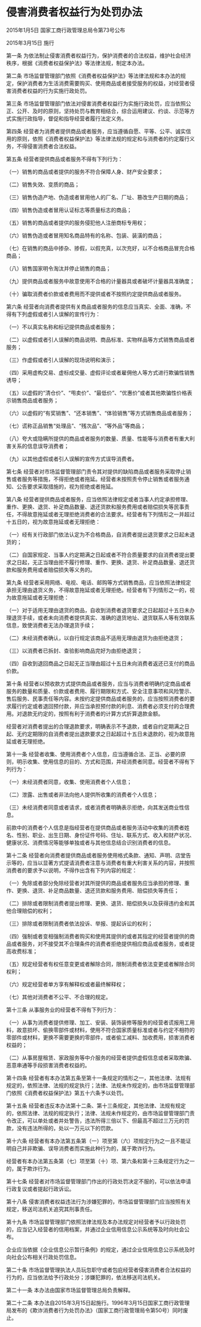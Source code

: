 # 侵害消费者权益行为处罚办法

2015年1月5日 国家工商行政管理总局令第73号公布

2015年3月15日 施行

  

第一条 为依法制止侵害消费者权益行为，保护消费者的合法权益，维护社会经济秩序，根据《消费者权益保护法》等法律法规，制定本办法。

第二条 市场监督管理部门依照《消费者权益保护法》等法律法规和本办法的规定，保护消费者为生活消费需要购买、使用商品或者接受服务的权益，对经营者侵害消费者权益的行为实施行政处罚。

第三条 市场监督管理部门依法对侵害消费者权益行为实施行政处罚，应当依照公正、公开、及时的原则，坚持处罚与教育相结合，综合运用建议、约谈、示范等方式实施行政指导，督促和指导经营者履行法定义务。

第四条 经营者为消费者提供商品或者服务，应当遵循自愿、平等、公平、诚实信用的原则，依照《消费者权益保护法》等法律法规的规定和与消费者的约定履行义务，不得侵害消费者合法权益。

第五条 经营者提供商品或者服务不得有下列行为：

（一）销售的商品或者提供的服务不符合保障人身、财产安全要求；

（二）销售失效、变质的商品；

（三）销售伪造产地、伪造或者冒用他人的厂名、厂址、篡改生产日期的商品；

（四）销售伪造或者冒用认证标志等质量标志的商品；

（五）销售的商品或者提供的服务侵犯他人注册商标专用权；

（六）销售伪造或者冒用知名商品特有的名称、包装、装潢的商品；

（七）在销售的商品中掺杂、掺假，以假充真，以次充好，以不合格商品冒充合格商品；

（八）销售国家明令淘汰并停止销售的商品；

（九）提供商品或者服务中故意使用不合格的计量器具或者破坏计量器具准确度；

（十）骗取消费者价款或者费用而不提供或者不按照约定提供商品或者服务。

第六条 经营者向消费者提供有关商品或者服务的信息应当真实、全面、准确，不得有下列虚假或者引人误解的宣传行为：

（一）不以真实名称和标记提供商品或者服务；

（二）以虚假或者引人误解的商品说明、商品标准、实物样品等方式销售商品或者服务；

（三）作虚假或者引人误解的现场说明和演示；

（四）采用虚构交易、虚标成交量、虚假评论或者雇佣他人等方式进行欺骗性销售诱导；

（五）以虚假的“清仓价”、“甩卖价”、“最低价”、“优惠价”或者其他欺骗性价格表示销售商品或者服务；

（六）以虚假的“有奖销售”、“还本销售”、“体验销售”等方式销售商品或者服务；

（七）谎称正品销售“处理品”、“残次品”、“等外品”等商品；

（八）夸大或隐瞒所提供的商品或者服务的数量、质量、性能等与消费者有重大利害关系的信息误导消费者；

（九）以其他虚假或者引人误解的宣传方式误导消费者。

第七条 经营者对市场监督管理部门责令其对提供的缺陷商品或者服务采取停止销售或者服务等措施，不得拒绝或者拖延。经营者未按照责令停止销售或者服务通知、公告要求采取措施的，视为拒绝或者拖延。

第八条 经营者提供商品或者服务，应当依照法律规定或者当事人约定承担修理、重作、更换、退货、补足商品数量、退还货款和服务费用或者赔偿损失等民事责任，不得故意拖延或者无理拒绝消费者的合法要求。经营者有下列情形之一并超过十五日的，视为故意拖延或者无理拒绝：

（一）经有关行政部门依法认定为不合格商品，自消费者提出退货要求之日起未退货的；

（二）自国家规定、当事人约定期满之日起或者不符合质量要求的自消费者提出要求之日起，无正当理由拒不履行修理、重作、更换、退货、补足商品数量、退还货款和服务费用或者赔偿损失等义务的。

第九条 经营者采用网络、电视、电话、邮购等方式销售商品，应当依照法律规定承担无理由退货义务，不得故意拖延或者无理拒绝。经营者有下列情形之一的，视为故意拖延或者无理拒绝：

（一）对于适用无理由退货的商品，自收到消费者退货要求之日起超过十五日未办理退货手续，或者未向消费者提供真实、准确的退货地址、退货联系人等有效联系信息，致使消费者无法办理退货手续；

（二）未经消费者确认，以自行规定该商品不适用无理由退货为由拒绝退货；

（三）以消费者已拆封、查验影响商品完好为由拒绝退货；

（四）自收到退回商品之日起无正当理由超过十五日未向消费者返还已支付的商品价款。

第十条 经营者以预收款方式提供商品或者服务，应当与消费者明确约定商品或者服务的数量和质量、价款或者费用、履行期限和方式、安全注意事项和风险警示、售后服务、民事责任等内容。未按约定提供商品或者服务的，应当按照消费者的要求履行约定或者退回预付款，并应当承担预付款的利息、消费者必须支付的合理费用。对退款无约定的，按照有利于消费者的计算方式折算退款金额。

经营者对消费者提出的合理退款要求，明确表示不予退款，或者自约定期满之日起、无约定期限的自消费者提出退款要求之日起超过十五日未退款的，视为故意拖延或者无理拒绝。

第十一条 经营者收集、使用消费者个人信息，应当遵循合法、正当、必要的原则，明示收集、使用信息的目的、方式和范围，并经消费者同意。经营者不得有下列行为：

（一）未经消费者同意，收集、使用消费者个人信息；

（二）泄露、出售或者非法向他人提供所收集的消费者个人信息；

（三）未经消费者同意或者请求，或者消费者明确表示拒绝，向其发送商业性信息。

前款中的消费者个人信息是指经营者在提供商品或者服务活动中收集的消费者姓名、性别、职业、出生日期、身份证件号码、住址、联系方式、收入和财产状况、健康状况、消费情况等能够单独或者与其他信息结合识别消费者的信息。

第十二条 经营者向消费者提供商品或者服务使用格式条款、通知、声明、店堂告示等的，应当以显著方式提请消费者注意与消费者有重大利害关系的内容，并按照消费者的要求予以说明，不得作出含有下列内容的规定：

（一）免除或者部分免除经营者对其所提供的商品或者服务应当承担的修理、重作、更换、退货、补足商品数量、退还货款和服务费用、赔偿损失等责任；

（二）排除或者限制消费者提出修理、更换、退货、赔偿损失以及获得违约金和其他合理赔偿的权利；

（三）排除或者限制消费者依法投诉、举报、提起诉讼的权利；

（四）强制或者变相强制消费者购买和使用其提供的或者其指定的经营者提供的商品或者服务，对不接受其不合理条件的消费者拒绝提供相应商品或者服务，或者提高收费标准；

（五）规定经营者有权任意变更或者解除合同，限制消费者依法变更或者解除合同权利；

（六）规定经营者单方享有解释权或者最终解释权；

（七）其他对消费者不公平、不合理的规定。

第十三条 从事服务业的经营者不得有下列行为：

（一）从事为消费者提供修理、加工、安装、装饰装修等服务的经营者谎报用工用料，故意损坏、偷换零部件或材料，使用不符合国家质量标准或者与约定不相符的零部件或材料，更换不需要更换的零部件，或者偷工减料、加收费用，损害消费者权益的；

（二）从事房屋租赁、家政服务等中介服务的经营者提供虚假信息或者采取欺骗、恶意串通等手段损害消费者权益的。

第十四条 经营者有本办法第五条至第十一条规定的情形之一，其他法律、法规有规定的，依照法律、法规的规定执行；法律、法规未作规定的，由市场监督管理部门依照《消费者权益保护法》第五十六条予以处罚。

第十五条 经营者违反本办法第十二条、第十三条规定，其他法律、法规有规定的，依照法律、法规的规定执行；法律、法规未作规定的，由市场监督管理部门责令改正，可以单处或者并处警告，违法所得三倍以下、但最高不超过三万元的罚款，没有违法所得的，处以一万元以下的罚款。

第十六条 经营者有本办法第五条第（一）项至第（六）项规定行为之一且不能证明自己并非欺骗、误导消费者而实施此种行为的，属于欺诈行为。

经营者有本办法第五条第（七）项至第（十）项、第六条和第十三条规定行为之一的，属于欺诈行为。

第十七条 经营者对市场监督管理部门作出的行政处罚决定不服的，可以依法申请行政复议或者提起行政诉讼。

第十八条 侵害消费者权益违法行为涉嫌犯罪的，市场监督管理部门应当按照有关规定，移送司法机关追究其刑事责任。

第十九条 市场监督管理部门依照法律法规及本办法规定对经营者予以行政处罚的，应当记入经营者的信用档案，并通过企业信用信息公示系统等及时向社会公布。

企业应当依据《企业信息公示暂行条例》的规定，通过企业信用信息公示系统及时向社会公布相关行政处罚信息。

第二十条 市场监督管理执法人员玩忽职守或者包庇经营者侵害消费者合法权益的行为的，应当依法给予行政处分；涉嫌犯罪的，依法移送司法机关。

第二十一条 本办法由国家市场监督管理总局负责解释。

第二十二条 本办法自2015年3月15日起施行。1996年3月15日国家工商行政管理局发布的《欺诈消费者行为处罚办法》（国家工商行政管理局令第50号）同时废止。